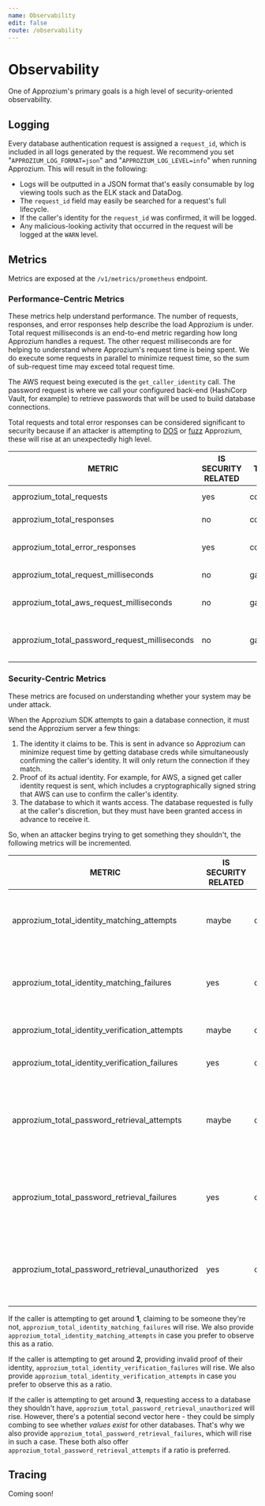 ```yaml
---
name: Observability
edit: false
route: /observability
---
```


# Observability

One of Approzium's primary goals is a high level of security-oriented observability.

## Logging

Every database authentication request is assigned a `request_id`, which is included in all logs generated by the request.
We recommend you set "`APPROZIUM_LOG_FORMAT=json`" and "`APPROZIUM_LOG_LEVEL=info`" when running Approzium. This will result
in the following:

- Logs will be outputted in a JSON format that's easily consumable by log viewing tools such as the ELK stack and DataDog.
- The `request_id` field may easily be searched for a request's full lifecycle.
- If the caller's identity for the `request_id` was confirmed, it will be logged.
- Any malicious-looking activity that occurred in the request will be logged at the `WARN` level.

## Metrics

Metrics are exposed at the `/v1/metrics/prometheus` endpoint.

### Performance-Centric Metrics

These metrics help understand performance. The number of requests, responses, and error responses help describe the load
Approzium is under. Total request milliseconds is an end-to-end metric regarding how long Approzium handles a request.
The other request milliseconds are for helping to understand where Approzium's request time is being spent. We do execute
some requests in parallel to minimize request time, so the sum of sub-request time may exceed total request time.

The AWS request being executed is the `get_caller_identity` call. The password request is where we call your configured
back-end (HashiCorp Vault, for example) to retrieve passwords that will be used to build database connections.

Total requests and total error responses can be considered significant to security because if an attacker is attempting
to [DOS](https://en.wikipedia.org/wiki/Denial-of-service_attack) or [fuzz](https://owasp.org/www-community/Fuzzing)
Approzium, these will rise at an unexpectedly high level.

| METRIC                                          | IS SECURITY RELATED | TYPE    | DESCRIPTION                                                                             |
|-------------------------------------------------|---------------------|---------|-----------------------------------------------------------------------------------------|
| approzium_total_requests                        | yes                 | counter | Total number of requests                                                                |
| approzium_total_responses                       | no                  | counter | Total number of responses                                                               |
| approzium_total_error_responses                 | yes                 | counter | Total number of error responses                                                         |
| approzium_total_request_milliseconds            | no                  | gauge   | Total request milliseconds                                                              |
| approzium_total_aws_request_milliseconds        | no                  | gauge   | Total AWS request milliseconds                                                          |
| approzium_total_password_request_milliseconds   | no                  | gauge   | Total password retrieval milliseconds                                                   |

### Security-Centric Metrics

These metrics are focused on understanding whether your system may be under attack.

When the Approzium SDK attempts to gain a database connection, it must send the Approzium server a few things:

1. The identity it claims to be. This is sent in advance so Approzium can minimize request time by getting database creds
   while simultaneously confirming the caller's identity. It will only return the connection if they match.
2. Proof of its actual identity. For example, for AWS, a signed get caller identity request is sent, which includes a
   cryptographically signed string that AWS can use to confirm the caller's identity.
3. The database to which it wants access. The database requested is fully at the caller's discretion, but they must have
   been granted access in advance to receive it.

So, when an attacker begins trying to get something they shouldn't, the following metrics will be incremented.

| METRIC                                          | IS SECURITY RELATED | TYPE    | DESCRIPTION                                                                             |
|-------------------------------------------------|---------------------|---------|-----------------------------------------------------------------------------------------|
| approzium_total_identity_matching_attempts      | maybe               | counter | Total checks of whether the identity a caller claims matches their actual identity      |
| approzium_total_identity_matching_failures      | yes                 | counter | Total calls where caller claimed an identity that was not their actual identity         |
| approzium_total_identity_verification_attempts  | maybe               | counter | Total attempts to verify caller identity                                                |
| approzium_total_identity_verification_failures  | yes                 | counter | Total failures to verify caller identity                                                |
| approzium_total_password_retrieval_attempts     | maybe               | counter | The number of times a caller has requested a password from the database to authenticate |
| approzium_total_password_retrieval_failures     | yes                 | counter | The number of times a caller has failed to retrieve a password for any reason           |
| approzium_total_password_retrieval_unauthorized | yes                 | counter | The number of times a caller has been unauthorized to retrieve a password               |

If the caller is attempting to get around **1**, claiming to be someone they're not, `approzium_total_identity_matching_failures`
will rise. We also provide `approzium_total_identity_matching_attempts` in case you prefer to observe this as a ratio.

If the caller is attempting to get around **2**, providing invalid proof of their identity, `approzium_total_identity_verification_failures`
will rise. We also provide `approzium_total_identity_verification_attempts` in case you prefer to observe this as a ratio.

If the caller is attempting to get around **3**, requesting access to a database they shouldn't have, `approzium_total_password_retrieval_unauthorized`
will rise. However, there's a potential second vector here - they could be simply combing to see whether _values exist_ for other
databases. That's why we also provide `approzium_total_password_retrieval_failures`, which will rise in such a case. These both
also offer `approzium_total_password_retrieval_attempts` if a ratio is preferred.

## Tracing

Coming soon!


